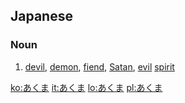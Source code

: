 == Japanese ==
===Noun===
{{ja-noun|h|rom=akuma}}
# {{ja-def|悪魔}} [[devil]], [[demon]], [[fiend]], [[Satan]], [[evil]] [[spirit]]

[[ko:あくま]]
[[it:あくま]]
[[lo:あくま]]
[[pl:あくま]]